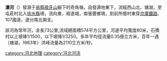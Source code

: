'''瀑河'''（{{标音|瀑|拼音=bào}}）發源于[[易縣|易縣]][[狼牙山|狼牙山]]腳下的奇角嶺，自發源地東下，流經西山北、塘湖，至屯莊村北入[[徐水縣|徐水縣]]境，流向東，經遂城，南張豐鄉境，到前所營村東穿[[京廣鐵路|京廣鐵路]]、107國道，遂分南北兩支。

該河為常年河，全長73公里,流域總面積574平方公里，河道平均寬度80米，石撟村以上坡降1/1500，以下坡降1/3250。多年平均徑流量0.35億立方米，百年一遇（塘湖，1963年）洪峰流量為2110立方米/秒。

[[category:河北地理|category:河北地理]]
[[category:河北河流|category:河北河流]]